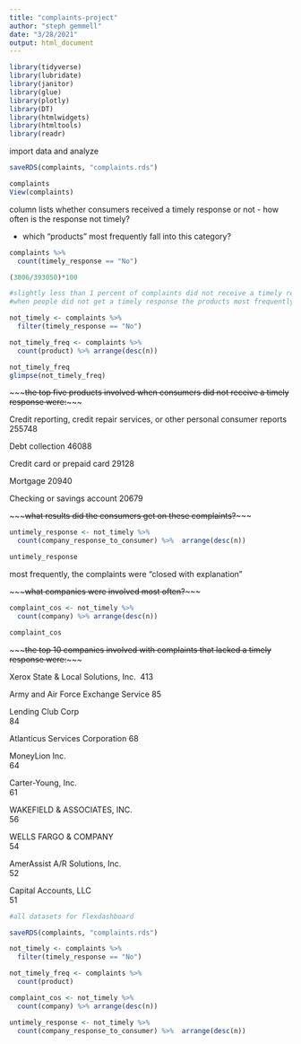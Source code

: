 ```yaml
---
title: "complaints-project"
author: "steph gemmell"
date: "3/28/2021"
output: html_document
---
```


```r

library(tidyverse)
library(lubridate)
library(janitor)
library(glue)
library(plotly)
library(DT)
library(htmlwidgets)
library(htmltools)
library(readr)

```

import data and analyze

```r

saveRDS(complaints, "complaints.rds")

complaints
View(complaints)

```

column lists whether consumers received a timely response or not - how often is the response not timely?

+ which "products" most frequently fall into this category?

```r

complaints %>% 
  count(timely_response == "No")

(3806/393050)*100

#slightly less than 1 percent of complaints did not receive a timely response
#when people did not get a timely response the products most frequently involved were:

not_timely <- complaints %>% 
  filter(timely_response == "No")

not_timely_freq <- complaints %>% 
  count(product) %>% arrange(desc(n))

not_timely_freq
glimpse(not_timely_freq)


```

~~~~~the top five products involved when consumers did not receive a timely response were:~~~~~

Credit reporting, credit repair services, or other personal consumer reports
255748

Debt collection
46088

Credit card or prepaid card
29128

Mortgage
20940

Checking or savings account
20679


~~~~~what results did the consumers get on these complaints?~~~~~

```r

untimely_response <- not_timely %>% 
  count(company_response_to_consumer) %>%  arrange(desc(n))

untimely_response

```

most frequently, the complaints were "closed with explanation"

~~~~~what companies were involved most often?~~~~~


```r

complaint_cos <- not_timely %>% 
  count(company) %>% arrange(desc(n))

complaint_cos


```

~~~~~the top 10 companies involved with complaints that lacked a timely response were:~~~~~

Xerox State & Local Solutions, Inc.	
413			

Army and Air Force Exchange Service	
85		

Lending Club Corp	
84			

Atlanticus Services Corporation	
68		

MoneyLion Inc.	
64			

Carter-Young, Inc.	
61			

WAKEFIELD & ASSOCIATES, INC.	
56		

WELLS FARGO & COMPANY	
54			

AmerAssist A/R Solutions, Inc.	
52		

Capital Accounts, LLC	
51	

```r
#all datasets for flexdashboard

saveRDS(complaints, "complaints.rds")

not_timely <- complaints %>% 
  filter(timely_response == "No")

not_timely_freq <- complaints %>% 
  count(product)

complaint_cos <- not_timely %>% 
  count(company) %>% arrange(desc(n))

untimely_response <- not_timely %>% 
  count(company_response_to_consumer) %>%  arrange(desc(n))

```